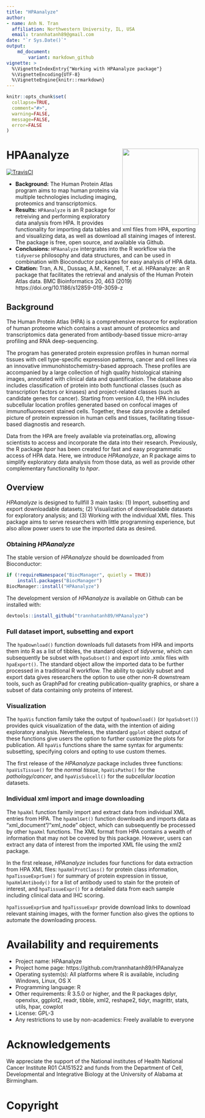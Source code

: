 ```yaml
---
title: "HPAanalyze"
author:
- name: Anh N. Tran
  affiliation: Northwestern University, IL, USA
  email: trannhatanh89@gmail.com
date: "`r Sys.Date()`"
output: 
    md_document:
        variant: markdown_github
vignette: >
  %\VignetteIndexEntry{"Working with HPAanalyze package"}
  %\VignetteEncoding{UTF-8}
  %\VignetteEngine{knitr::rmarkdown}
---
```


```r
knitr::opts_chunk$set(
  collapse=TRUE,
  comment="#>",
  warning=FALSE,
  message=FALSE,
  error=FALSE
)
```

# HPAanalyze <img src='vignettes/figures/hex.png' align="right" height="200" />

[![TravisCI](https://travis-ci.com/trannhatanh89/HPAanalyze.svg?branch=master)](https://travis-ci.com/trannhatanh89/HPAanalyze)

* **Background:** The Human Protein Atlas program aims to map human proteins via multiple technologies including imaging, proteomics and transcriptomics.
* **Results:** `HPAanalyze` is an R package for retreiving and performing exploratory data analysis from HPA. It provides functionality for importing data tables and xml files from HPA, exporting and visualizing data, as well as download all staining images of interest. The package is free, open source, and available via Github.
* **Conclusions:** `HPAanalyze` intergrates into the R workflow via the `tidyverse` philosophy and data structures, and can be used in combination with Bioconductor packages for easy analysis of HPA data.  
* **Citation:** Tran, A.N., Dussaq, A.M., Kennell, T. et al. HPAanalyze: an R package that facilitates the retrieval and analysis of the Human Protein Atlas data. BMC Bioinformatics 20, 463 (2019) https://doi.org/10.1186/s12859-019-3059-z

## Background

The Human Protein Atlas (HPA) is a comprehensive resource for exploration of human proteome which contains a vast amount of proteomics and transcriptomics data generated from antibody-based tissue micro-array profiling and RNA deep-sequencing. 

The program has generated protein expression profiles in human normal tissues with cell type-specific expression patterns, cancer and cell lines via an innovative immunohistochemistry-based approach. These profiles are accompanied by a large collection of high quality histological staining images, annotated with clinical data and quantification. The database also includes classification of protein into both functional classes (such as transcription factors or kinases) and project-related classes (such as candidate genes for cancer). Starting from version 4.0, the HPA includes subcellular location profiles generated based on confocal images of immunofluorescent stained cells. Together, these data provide a detailed picture of protein expression in human cells and tissues, facilitating tissue-based diagnostis and research.

Data from the HPA are freely available via proteinatlas.org, allowing scientists to access and incorporate the data into their research. Previously, the R package *hpar* has been created for fast and easy programmatic access of HPA data. Here, we introduce *HPAanalyze*, an R package aims to simplify exploratory data analysis from those data, as well as provide other complementary functionality to *hpar*.

## Overview

*HPAanalyze* is designed to fullfill 3 main tasks: (1) Import, subsetting and export downloadable datasets; (2) Visualization of downloadable datasets for exploratory analysis; and (3) Working with the individual XML files. This package aims to serve researchers with little programming experience, but also allow power users to use the imported data as desired.

### Obtaining *HPAanalyze*

The stable version of *HPAanalyze* should be downloaded from Bioconductor:

``` r
if (!requireNamespace("BiocManager", quietly = TRUE))
    install.packages("BiocManager")
BiocManager::install("HPAanalyze")
```

The development version of *HPAanalyze* is available on Github can be installed with:

``` r
devtools::install_github("trannhatanh89/HPAanalyze")
```

### Full dataset import, subsetting and export

The `hpaDownload()` function downloads full datasets from HPA and imports them into R as a list of tibbles, the standard object of *tidyverse*, which can subsequently be subset with `hpaSubset()` and export into .xmlx files with `hpaExport()`. The standard object allow the imported data to be further processed in a traditional R workflow. The ability to quickly subset and export data gives researchers the option to use other non-R downstream tools, such as GraphPad for creating publication-quality graphics, or share a subset of data containing only proteins of interest.

### Visualization

The `hpaVis` function family take the output of `hpaDownload()` (or `hpaSubset()`) provides quick visualization of the data, with the intention of aiding exploratory analysis. Nevertheless, the standard `ggplot` object output of these functions give users the option to further customize the plots for publication. All `hpaVis` functions share the same syntax for arguments: subsetting, specifying colors and opting to use custom themes.

The first release of the *HPAanalyze* package includes three functions: `hpaVisTissue()` for the *normal tissue*, `hpaVisPatho()` for the *pathology/cancer*, and `hpaVisSubcell()` for the *subcellular location* datasets.

### Individual xml import and image downloading

The `hpaXml` function family import and extract data from individual XML entries from HPA. The `hpaXmlGet()` function downloads and imports data as  "xml_document"/"xml_node" object, which can subsequently be processed by other `hpaXml` functions. The XML format from HPA contains a wealth of information that may not be covered by this package. However, users can extract any data of interest from the imported XML file using the xml2 package.

In the first release, *HPAanalyze* includes four functions for data extraction from HPA XML files: `hpaXmlProtClass()` for protein class information, `hpaTissueExprSum()` for summary of protein expression in tissue, `hpaXmlAntibody()` for a list of antibody used to stain for the protein of interest, and `hpaTissueExpr()` for a detailed data from each sample including clinical data and IHC scoring.

`hpaTissueExprSum` and `hpaTissueExpr` provide download links to download relevant staining images, with the former function also gives the options to automate the downloading process.

# Availability and requirements

* Project name: HPAanalyze
* Project home page: https://github.com/trannhatanh89/HPAanalyze
* Operating system(s): All platforms where R is available, including Windows, Linux, OS X
* Programming language: R
* Other requirements: R 3.5.0 or higher, and the R packages dplyr, openxlsx, ggplot2, readr, tibble, xml2, reshape2, tidyr, magrittr, stats, utils, hpar, cowplot
* License: GPL-3
* Any restrictions to use by non-academics: Freely available to everyone

# Acknowledgements

We appreciate the support of the National institutes of Health National Cancer Institute R01 CA151522 and funds from the Department of Cell, Developmental and Integrative Biology at the University of Alabama at Birmingham.

# Copyright
